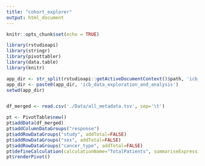 ```yaml
---
title: "cohort_explorer"
output: html_document
---
```


```r
knitr::opts_chunk$set(echo = TRUE)
```

```r
library(rstudioapi)
library(stringr)
library(pivottabler)
library(data.table)
library(knitr)
```

```r
app_dir <- str_split(rstudioapi::getActiveDocumentContext()$path, 'icb_data_exploration_and_analysis')[[1]][1]
app_dir <- paste0(app_dir, 'icb_data_exploration_and_analysis')
setwd(app_dir)
```

```r

```

```r
df_merged <- read.csv('./Data/all_metadata.tsv', sep='\t')

pt <- PivotTable$new()
pt$addData(df_merged)
pt$addColumnDataGroups("response")
pt$addRowDataGroups("study", addTotal=FALSE)
pt$addRowDataGroups("sex", addTotal=FALSE)
pt$addRowDataGroups("cancer_type", addTotal=FALSE)
pt$defineCalculation(calculationName="TotalPatients", summariseExpression="n()")
pt$renderPivot()
```
